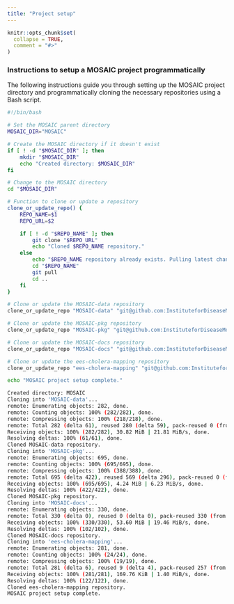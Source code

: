 ```yaml
---
title: "Project setup"
---
```


```r
knitr::opts_chunk$set(
  collapse = TRUE,
  comment = "#>"
)
```

### Instructions to setup a MOSAIC project programmatically

The following instructions guide you through setting up the MOSAIC project directory and programmatically cloning the necessary repositories using a Bash script. 

```sh
#!/bin/bash

# Set the MOSAIC parent directory
MOSAIC_DIR="MOSAIC"

# Create the MOSAIC directory if it doesn't exist
if [ ! -d "$MOSAIC_DIR" ]; then
    mkdir "$MOSAIC_DIR"
    echo "Created directory: $MOSAIC_DIR"
fi

# Change to the MOSAIC directory
cd "$MOSAIC_DIR"

# Function to clone or update a repository
clone_or_update_repo() {
    REPO_NAME=$1
    REPO_URL=$2

    if [ ! -d "$REPO_NAME" ]; then
        git clone "$REPO_URL"
        echo "Cloned $REPO_NAME repository."
    else
        echo "$REPO_NAME repository already exists. Pulling latest changes."
        cd "$REPO_NAME"
        git pull
        cd ..
    fi
}

# Clone or update the MOSAIC-data repository
clone_or_update_repo "MOSAIC-data" "git@github.com:InstituteforDiseaseModeling/MOSAIC-data.git"

# Clone or update the MOSAIC-pkg repository
clone_or_update_repo "MOSAIC-pkg" "git@github.com:InstituteforDiseaseModeling/MOSAIC-pkg.git"

# Clone or update the MOSAIC-docs repository
clone_or_update_repo "MOSAIC-docs" "git@github.com:InstituteforDiseaseModeling/MOSAIC-docs.git"

# Clone or update the ees-cholera-mapping repository
clone_or_update_repo "ees-cholera-mapping" "git@github.com:InstituteforDiseaseModeling/ees-cholera-mapping.git"

echo "MOSAIC project setup complete."

```


```sh
Created directory: MOSAIC
Cloning into 'MOSAIC-data'...
remote: Enumerating objects: 282, done.
remote: Counting objects: 100% (282/282), done.
remote: Compressing objects: 100% (218/218), done.
remote: Total 282 (delta 61), reused 280 (delta 59), pack-reused 0 (from 0)
Receiving objects: 100% (282/282), 30.82 MiB | 21.81 MiB/s, done.
Resolving deltas: 100% (61/61), done.
Cloned MOSAIC-data repository.
Cloning into 'MOSAIC-pkg'...
remote: Enumerating objects: 695, done.
remote: Counting objects: 100% (695/695), done.
remote: Compressing objects: 100% (388/388), done.
remote: Total 695 (delta 422), reused 569 (delta 296), pack-reused 0 (from 0)
Receiving objects: 100% (695/695), 4.24 MiB | 6.23 MiB/s, done.
Resolving deltas: 100% (422/422), done.
Cloned MOSAIC-pkg repository.
Cloning into 'MOSAIC-docs'...
remote: Enumerating objects: 330, done.
remote: Total 330 (delta 0), reused 0 (delta 0), pack-reused 330 (from 1)
Receiving objects: 100% (330/330), 53.60 MiB | 19.46 MiB/s, done.
Resolving deltas: 100% (102/102), done.
Cloned MOSAIC-docs repository.
Cloning into 'ees-cholera-mapping'...
remote: Enumerating objects: 281, done.
remote: Counting objects: 100% (24/24), done.
remote: Compressing objects: 100% (19/19), done.
remote: Total 281 (delta 6), reused 9 (delta 4), pack-reused 257 (from 1)
Receiving objects: 100% (281/281), 169.76 KiB | 1.40 MiB/s, done.
Resolving deltas: 100% (122/122), done.
Cloned ees-cholera-mapping repository.
MOSAIC project setup complete.
```
